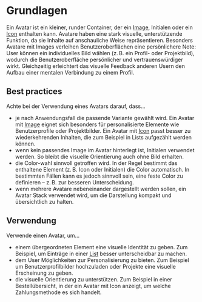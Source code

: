 # Grundlagen

Ein Avatar ist ein kleiner, runder Container, der ein [Image](/03-components/content/image), Initialen oder ein [Icon](/03-components/content/icon) enthalten kann. Avatare haben eine stark visuelle, unterstützende Funktion, da sie Inhalte auf anschauliche Weise repräsentieren. Besonders Avatare mit Images verleihen Benutzeroberflächen eine persönlichere Note: User können ein individuelles Bild wählen (z. B. ein Profil- oder Projektbild), wodurch die Benutzeroberfläche persönlicher und vertrauenswürdiger wirkt. Gleichzeitig erleichtert das visuelle Feedback anderen Usern den Aufbau einer mentalen Verbindung zu einem Profil.

## Best practices

Achte bei der Verwendung eines Avatars darauf, dass…

- je nach Anwendungsfall die passende Variante gewählt wird. Ein Avatar mit [Image](/03-components/content/image) eignet sich besonders für personalisierte Elemente wie Benutzerprofile oder Projektbilder. Ein Avatar mit [Icon](/03-components/content/icon) passt besser zu wiederkehrenden Inhalten, die zum Beispiel in Lists aufgezählt werden können.
- wenn kein passendes Image im Avatar hinterlegt ist,  Initialen verwendet werden. So bleibt die visuelle Orientierung auch ohne Bild erhalten.
- die Color-wahl sinnvoll getroffen wird. In der Regel bestimmt das enthaltene Element (z. B. Icon oder Initialen) die Color automatisch. In bestimmten Fällen kann es jedoch sinnvoll sein, eine feste Color zu definieren – z. B. zur besseren Unterscheidung.
- wenn mehrere Avatare nebeneinander dargestellt werden sollen, ein Avatar Stack verwendet wird, um die Darstellung kompakt und übersichtlich zu halten.

## Verwendung

Verwende einen Avatar, um…

- einem übergeordneten Element eine visuelle Identität zu geben. Zum Beispiel, um Einträge in einer [List](/03-components/structure/list) besser unterscheidbar zu machen.
- dem User Möglichkeiten zur Personalisierung zu bieten. Zum Beispiel um Benutzerprofilbilder hochzuladen oder Projekte eine visuelle Erscheinung zu geben. 
- die visuelle Orientierung zu unterstützen. Zum Beispiel in einer Bestellübersicht, in der ein Avatar mit Icon anzeigt, um welche Zahlungsmethode es sich handelt.
